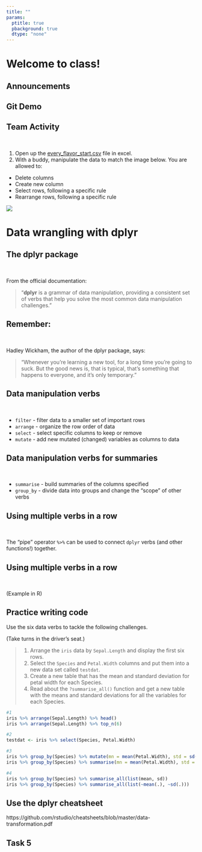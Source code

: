 ```yaml
---
title: ""
params:
  ptitle: true
  pbackground: true
  dtype: "none"
---
```

# Welcome to class! {data-background=#e8c35d}

## Announcements

## Git Demo

## Team Activity

<br>

1. Open up the [every_flavor_start.csv](https://raw.githubusercontent.com/ktoutloud/classslides/master/math335/data/every_flavor_START.csv) file in excel.
2. With a buddy, manipulate the data to match the image below. You are allowed to:
  - Delete columns
  - Create new column
  - Select rows, following a specific rule
  - Rearrange rows, following a specific rule
  
![](images/every_flavor_END.png)
  


<!-------------------------------
Try to recreate this plot using the `airquality` dataset in R.

![](images\try\try_airquality.png)

```r
airquality %>% 
  ggplot() +
  geom_point(aes(x = Temp, y = Ozone, color = Wind), size = 6, alpha = .3) +
  scale_color_gradient(low = "red", high = "blue") +
  facet_wrap(vars(Month)) +
  labs(title = "New York City Ozone Levels")
```

## Case Study Groups
----------------------------------------------->

# Data wrangling with dplyr  {data-background=#e8c35d}

## The dplyr package

<br>

From the official documentation:

> "**dplyr** is a grammar of data manipulation, providing a consistent set of verbs that help you solve the most common data manipulation challenges."

## Remember:

<br>

Hadley Wickham, the author of the dplyr package, says:

> "Whenever you're learning a new tool, for a long time you're going to suck. But the good news is, that is typical, that's something that happens to everyone, and it's only temporary."

## Data manipulation verbs

<br>

- `filter`  - filter data to a smaller set of important rows
- `arrange` - organize the row order of data
- `select`  - select specific columns to keep or remove 
- `mutate`  - add new mutated (changed) variables as columns to data


## Data manipulation verbs for summaries

<br>

- `summarise` - build summaries of the columns specified
- `group_by`  - divide data into groups and change the "scope" of other verbs

## Using multiple verbs in a row

<br>

The "pipe" operator `%>%` can be used to connect `dplyr` verbs (and other functions!) together.

## Using multiple verbs in a row

<br>

(Example in R)

<!-----------------------------
## Data verbs practice

<br>

[Data Verbs Template](https://docs.google.com/presentation/d/1zDWzyacFGixKjPbW6rqAJ0p9jl-25ERZ3pfG1JUfgEI/template/preview)


## Practice reading code

<br>

With a partner (or in the Zoom chat), write this code out in an English paragraph.

```r
delays <- flights %>% 
  group_by(dest) %>% 
  summarise(
    count = n(),
    dist = mean(distance, na.rm = TRUE),
    delay = mean(arr_delay, na.rm = TRUE)
  ) %>% 
  filter(count > 20, dest != "HNL")
```
---------------------------------->

## Practice writing code

Use the six data verbs to tackle the following challenges.

(Take turns in the driver's seat.)

> 1. Arrange the `iris` data by `Sepal.Length` and display the first six rows.
> 2. Select the `Species` and `Petal.Width` columns and put them into a new data set called `testdat`.
> 3. Create a new table that has the mean and standard deviation for petal width for each Species.
> 4. Read about the `?summarise_all()` function and get a new table with the means and standard deviations for all the variables for each Species.

```r
#1
iris %>% arrange(Sepal.Length) %>% head()
iris %>% arrange(Sepal.Length) %>% top_n(6)

#2
testdat <- iris %>% select(Species, Petal.Width)

#3
iris %>% group_by(Species) %>% mutate(mn = mean(Petal.Width), std = sd(Petal.Width))
iris %>% group_by(Species) %>% summarise(mn = mean(Petal.Width), std = sd(Petal.Width))

#4
iris %>% group_by(Species) %>% summarise_all(list(mean, sd))
iris %>% group_by(Species) %>% summarise_all(list(~mean(.), ~sd(.)))
```

## Use the dplyr cheatsheet

https://github.com/rstudio/cheatsheets/blob/master/data-transformation.pdf

## Task 5